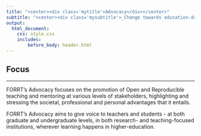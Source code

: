 ```yaml
---
title: "<center><div class='mytitle'>Advocacy</div></center>"
subtitle: "<center><div class='mysubtitle'>_Change towards education-driven science_</div></center>"
output: 
  html_document:
    css: style.css
    includes: 
        before_body: header.html
---
```



<div class="mycontent">

## Focus
***
FORRT's Advocacy focuses on the promotion of Open and Reproducible teaching and mentoring at various levels of stakeholders, highlighting and stressing the societal, professional and personal advantages that it entails.

FORRT's Advocacy aims to give voice to teachers and students - at both graduate and undergraduate levels, in both research- and teaching-focused institutions, wherever learning happens in higher-education.






</div>
